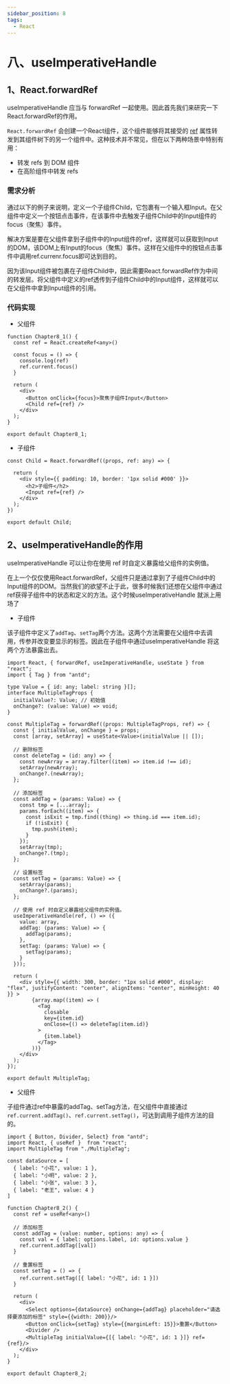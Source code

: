 ```yaml
---
sidebar_position: 8
tags: 
  - React
---
```


# 八、useImperativeHandle

## 1、React.forwardRef

useImperativeHandle 应当与 forwardRef 一起使用。因此首先我们来研究一下React.forwardRef的作用。

`React.forwardRef` 会创建一个React组件，这个组件能够将其接受的 [ref](https://reactjs.bootcss.com/docs/refs-and-the-dom.html) 属性转发到其组件树下的另一个组件中。这种技术并不常见，但在以下两种场景中特别有用：

- 转发 refs 到 DOM 组件
- 在高阶组件中转发 refs

### 需求分析

通过以下的例子来说明，定义一个子组件Child，它包裹有一个输入框Input。在父组件中定义一个按钮点击事件，在该事件中去触发子组件Child中的Input组件的focus（聚焦）事件。 

解决方案是要在父组件拿到子组件中的Input组件的ref，这样就可以获取到Input的DOM，该DOM上有Input的focus（聚焦）事件。这样在父组件中的按钮点击事件中调用ref.currenr.focus即可达到目的。

因为该Input组件被包裹在子组件Child中，因此需要React.forwardRef作为中间的转发层。将父组件中定义的ref透传到子组件Child中的Input组件，这样就可以在父组件中拿到Input组件的引用。

### 代码实现

- 父组件

```tsx
function Chapter8_1() {
  const ref = React.createRef<any>()

  const focus = () => {
    console.log(ref)
    ref.current.focus()
  }

  return (
    <div>
      <Button onClick={focus}>聚焦子组件Input</Button>
      <Child ref={ref} />
    </div>
  );
}

export default Chapter8_1;
```

- 子组件

```tsx
const Child = React.forwardRef((props, ref: any) => {

  return (
    <div style={{ padding: 10, border: '1px solid #000' }}>
      <h2>子组件</h2>
      <Input ref={ref} />
    </div>
  );
})

export default Child;
```

## 2、useImperativeHandle的作用

useImperativeHandle 可以让你在使用 ref 时自定义暴露给父组件的实例值。

在上一个仅仅使用React.forwardRef，父组件只是通过拿到了子组件Child中的Input组件的DOM。当然我们的欲望不止于此，很多时候我们还想在父组件中通过ref获得子组件中的状态和定义的方法。这个时候useImperativeHandle 就派上用场了

- 子组件

该子组件中定义了`addTag`、`setTag`两个方法。这两个方法需要在父组件中去调用，传参并改变要显示的标签。因此在子组件中通过useImperativeHandle 将这两个方法暴露出去。

```tsx
import React, { forwardRef, useImperativeHandle, useState } from "react"; 
import { Tag } from "antd";

type Value = { id: any; label: string }[];
interface MultipleTagProps {
  initialValue?: Value; // 初始值
  onChange?: (value: Value) => void;
}

const MultipleTag = forwardRef((props: MultipleTagProps, ref) => {
  const { initialValue, onChange } = props;
  const [array, setArray] = useState<Value>(initialValue || []);

  // 删除标签
  const deleteTag = (id: any) => {
    const newArray = array.filter((item) => item.id !== id);
    setArray(newArray);
    onChange?.(newArray);
  };

  // 添加标签
  const addTag = (params: Value) => {
    const tmp = [...array];
    params.forEach((item) => {
      const isExit = tmp.find((thing) => thing.id === item.id);
      if (!isExit) {
        tmp.push(item);
      }
    });
    setArray(tmp);
    onChange?.(tmp);
  };

  // 设置标签
  const setTag = (params: Value) => {
    setArray(params);
    onChange?.(params);
  };

  // 使用 ref 时自定义暴露给父组件的实例值。
  useImperativeHandle(ref, () => ({
    value: array,
    addTag: (params: Value) => {
      addTag(params);
    },
    setTag: (params: Value) => {
      setTag(params);
    }
  }));

  return (
    <div style={{ width: 300, border: "1px solid #000", display: "flex", justifyContent: "center", alignItems: "center", minHeight: 40 }} >
        {array.map((item) => (
          <Tag
            closable
            key={item.id}
            onClose={() => deleteTag(item.id)}
          >
            {item.label}
          </Tag>
        ))}
    </div>
  );
});

export default MultipleTag;
```

- 父组件

子组件通过ref中暴露的addTag、setTag方法，在父组件中直接通过`ref.current.addTag()`、`ref.current.setTag()`，可达到调用子组件方法的目的。

```tsx
import { Button, Divider, Select} from "antd";
import React, { useRef }  from "react";
import MultipleTag from "./MultipleTag";

const dataSource = [
  { label: "小花", value: 1 },
  { label: "小明", value: 2 },
  { label: "小张", value: 3 },
  { label: "老王", value: 4 }
]

function Chapter8_2() {
  const ref = useRef<any>()

  // 添加标签
  const addTag = (value: number, options: any) => {
    const val = { label: options.label, id: options.value }
    ref.current.addTag([val])
  }

  // 重置标签
  const setTag = () => {
    ref.current.setTag([{ label: "小花", id: 1 }])
  }

  return (
    <div>
      <Select options={dataSource} onChange={addTag} placeholder="请选择要添加的标签" style={{width: 200}}/>
      <Button onClick={setTag} style={{marginLeft: 15}}>重置</Button>
      <Divider />
      <MultipleTag initialValue={[{ label: "小花", id: 1 }]} ref={ref}/>
    </div>
  );
}

export default Chapter8_2;
```
